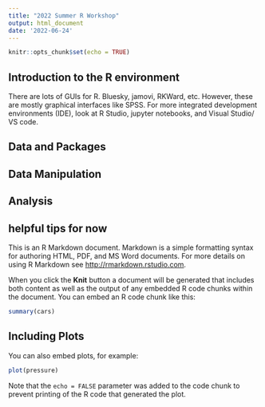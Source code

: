 ```yaml
---
title: "2022 Summer R Workshop"
output: html_document
date: '2022-06-24'
---
```


```r
knitr::opts_chunk$set(echo = TRUE)
```

## Introduction to the R environment 
There are lots of GUIs for R.  Bluesky, jamovi, RKWard, etc.  However, these are mostly graphical interfaces like SPSS.  For more integrated development environments (IDE), look at R Studio, jupyter notebooks, and Visual Studio/ VS code.
 
## Data and Packages


## Data Manipulation  


## Analysis  



## helpful tips for now
This is an R Markdown document. Markdown is a simple formatting syntax for authoring HTML, PDF, and MS Word documents. For more details on using R Markdown see <http://rmarkdown.rstudio.com>.

When you click the **Knit** button a document will be generated that includes both content as well as the output of any embedded R code chunks within the document. You can embed an R code chunk like this:

```r
summary(cars)
```

## Including Plots

You can also embed plots, for example:

```r
plot(pressure)
```

Note that the `echo = FALSE` parameter was added to the code chunk to prevent printing of the R code that generated the plot.
